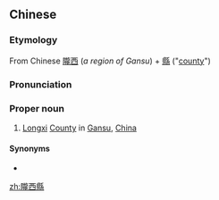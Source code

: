 {{also|陇西县}}
==Chinese==
{{zh-forms|s=陇西县|type=21}}
{{wikipedia|Longxi County, Gansu}}

===Etymology===
From Chinese [[隴西]] (''a region of Gansu'') + [[縣]] ("[[county]]")

===Pronunciation===
{{zh-pron
|m=Lǒngxīxiàn
|cat=pn
}}

===Proper noun===
{{zh-proper noun}}

# [[Longxi]] [[county|County]] in [[Gansu]], [[China]]

====Synonyms====
* {{l|zh|隴西}}

[[zh:隴西縣]]